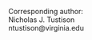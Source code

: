 
\begin{centering}

$ $

\vspace{2.0 cm}

\LARGE

{\bf Convolutional Neural Networks with Template-Based Data Augmentation 
for Functional Lung Image Quantification}

\vspace{2.0 cm}

\normalsize

Nicholas J. Tustison$^1$,
Brian B. Avants$^2$,
Zixuan Lin$^1$,
Nick Cullen$^3$,
Jaime F. Mata$^1$,
Lucia Flors$^4$,
James C. Gee$^3$,
Talissa A. Altes$^4$,
John P. Mugler III$^1$, and
Kun Qing$^1$

\vspace{0.25 cm}

\small

$^1$Department of Radiology and Medical Imaging, University of Virginia, Charlottesville, VA

$^2$Sentience, Hampton, NH

$^3$Department of Radiology, University of Pennsylvania, Philadelphia, PA

$^4$Department of Radiology, University of Missouri, Columbia, MO

\end{centering}

\vspace{4.5 cm}

\small

Corresponding author: \
Nicholas J. Tustison \
ntustison@virginia.edu

<!-- 
\noindent\rule{4cm}{0.4pt}
 -->

\newpage

\normalsize
